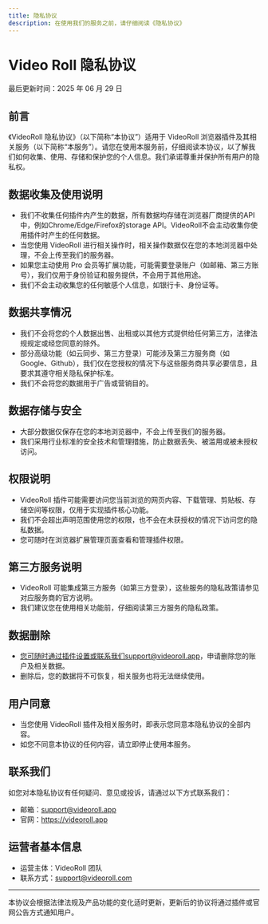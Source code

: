 ```yaml
---
title: 隐私协议
description: 在使用我们的服务之前，请仔细阅读《隐私协议》
---
```



# Video Roll 隐私协议

最后更新时间：2025 年 06 月 29 日

## 前言

《VideoRoll 隐私协议》（以下简称“本协议”）适用于 VideoRoll 浏览器插件及其相关服务（以下简称“本服务”）。请您在使用本服务前，仔细阅读本协议，以了解我们如何收集、使用、存储和保护您的个人信息。我们承诺尊重并保护所有用户的隐私权。

## 数据收集及使用说明

- 我们不收集任何插件内产生的数据，所有数据均存储在浏览器厂商提供的API中，例如Chrome/Edge/Firefox的storage API。VideoRoll不会主动收集你使用插件时产生的任何数据。
- 当您使用 VideoRoll 进行相关操作时，相关操作数据仅在您的本地浏览器中处理，不会上传至我们的服务器。
- 如果您主动使用 Pro 会员等扩展功能，可能需要登录账户（如邮箱、第三方账号），我们仅用于身份验证和服务提供，不会用于其他用途。
- 我们不会主动收集您的任何敏感个人信息，如银行卡、身份证等。

## 数据共享情况

- 我们不会将您的个人数据出售、出租或以其他方式提供给任何第三方，法律法规规定或经您同意的除外。
- 部分高级功能（如云同步、第三方登录）可能涉及第三方服务商（如 Google、Github），我们仅在您授权的情况下与这些服务商共享必要信息，且要求其遵守相关隐私保护标准。
- 我们不会将您的数据用于广告或营销目的。

## 数据存储与安全

- 大部分数据仅保存在您的本地浏览器中，不会上传至我们的服务器。
- 我们采用行业标准的安全技术和管理措施，防止数据丢失、被滥用或被未授权访问。

## 权限说明

- VideoRoll 插件可能需要访问您当前浏览的网页内容、下载管理、剪贴板、存储空间等权限，仅用于实现插件核心功能。
- 我们不会超出声明范围使用您的权限，也不会在未获授权的情况下访问您的隐私数据。
- 您可随时在浏览器扩展管理页面查看和管理插件权限。

## 第三方服务说明

- VideoRoll 可能集成第三方服务（如第三方登录），这些服务的隐私政策请参见对应服务商的官方说明。
- 我们建议您在使用相关功能前，仔细阅读第三方服务的隐私政策。

## 数据删除

- 您可随时通过插件设置或联系我们support@videoroll.app，申请删除您的账户及相关数据。
- 删除后，您的数据将不可恢复，相关服务也将无法继续使用。

## 用户同意

- 当您使用 VideoRoll 插件及相关服务时，即表示您同意本隐私协议的全部内容。
- 如您不同意本协议的任何内容，请立即停止使用本服务。

## 联系我们

如您对本隐私协议有任何疑问、意见或投诉，请通过以下方式联系我们：
- 邮箱：support@videoroll.app
- 官网：https://videoroll.app

## 运营者基本信息

- 运营主体：VideoRoll 团队
- 联系方式：support@videoroll.com

---

本协议会根据法律法规及产品功能的变化适时更新，更新后的协议将通过插件或官网公告方式通知用户。
